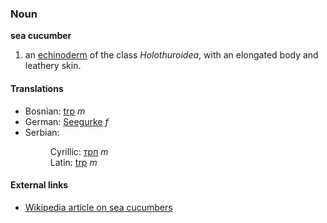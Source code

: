 ===Noun===
'''sea cucumber'''

# an [[echinoderm]] of the class ''Holothuroidea'', with an elongated body and leathery skin.

====Translations====
*Bosnian: [[trp]] ''m''
*German: [[Seegurke]] ''f''
*Serbian:
*:Cyrillic: [[трп]] ''m''
*:Latin: [[trp]] ''m''

====External links====
*[[w:Sea cucumber|Wikipedia article on sea cucumbers]]